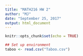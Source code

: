 ```yaml
---
title: "MATH216 HW 2"
author: "MJ"
date: "September 25, 2017"
output: html_document
---
```


```r
knitr::opts_chunk$set(echo = TRUE)
```
 
```r
## Set up environment
taboo <- read.csv("Taboo.csv")
``` 
